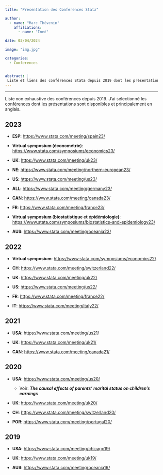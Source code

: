```yaml
---
title: "Présentation des Conferences Stata"

author: 
  - name: "Marc Thévenin"
    affiliations:
      - name: "Ined"

date: 03/04/2024

image: "img.jpg"

categories:
  - Conferences


abstract: | 
 Liste et liens des conférences Stata depuis 2019 dont les présentations, principalement en anglais, sont disponibles. 
---
```


<hr class="hr">

Liste non exhaustive des conférences depuis 2019. J'ai sélectionné les conférences dont les présentations sont disponibles et principalement en anglais.

## **2023**

::: {.callout-note appearance="simple" icon="false"}
::: {.box_img}
-   **ESP**: <https://www.stata.com/meeting/spain23/>

-   **Virtual symposium (économétrie)**: <https://www.stata.com/symposiums/economics23/>

-   **UK**: <https://www.stata.com/meeting/uk23/>

-   **NE**: <https://www.stata.com/meeting/northern-european23/>

-   **US**: <https://www.stata.com/meeting/us23/>

-   **ALL**: <https://www.stata.com/meeting/germany23/>

-   **CAN**: <https://www.stata.com/meeting/canada23/>

-   **FR**: <https://www.stata.com/meeting/france23/>

-   **Virtual symposium (biostatistique et épidémiologie)**: <https://www.stata.com/symposiums/biostatistics-and-epidemiology23/>

-   **AUS**: <https://www.stata.com/meeting/oceania23/>

:::
:::

## **2022**
::: {.callout-tip appearance="simple" icon="false"}
::: {.box_img}

-   **Virtual symposium**: <https://www.stata.com/symposiums/economics22/>

-   **CH**: <https://www.stata.com/meeting/switzerland22/>

-   **UK**: <https://www.stata.com/meeting/uk22/>

-   **US**: <https://www.stata.com/meeting/us22/>

-   **FR**: <https://www.stata.com/meeting/france22/>

-   **IT**: <https://www.stata.com/meeting/italy22/>
:::
:::

## **2021**

::: {.callout-warning appearance="simple" icon="false"}
::: {.box_img}

-   **USA**: <https://www.stata.com/meeting/us21/>

-   **UK**: <https://www.stata.com/meeting/uk21/>

-   **CAN**: <https://www.stata.com/meeting/canada21/>
:::
:::

## **2020**

::: {.callout-important appearance="simple" icon="false"}
::: {.box_img}
-   **USA**: <https://www.stata.com/meeting/us20/>

    -   Voir: ***The causal effects of parents' marital status on children's earnings***

-   **UK**: <https://www.stata.com/meeting/uk20/>

-   **CH**: <https://www.stata.com/meeting/switzerland20/>

-   **POR**: <https://www.stata.com/meeting/portugal20/>
:::
:::

## **2019**
::: {.callout-caution appearance="simple" icon="false"}
::: {.box_img}

-   **USA**: <https://www.stata.com/meeting/chicago19/>

-   **UK**: <https://www.stata.com/meeting/uk19/>

-   **AUS**: <https://www.stata.com/meeting/oceania19/>
:::
:::

